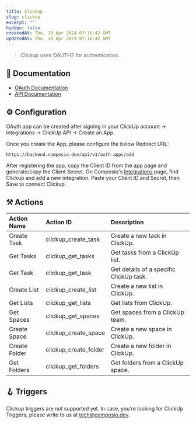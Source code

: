 ```yaml
---
title: Clickup
slug: clickup
excerpt: ""
hidden: false
createdAt: Thu, 18 Apr 2024 07:16:42 GMT
updatedAt: Thu, 18 Apr 2024 07:16:42 GMT
--- 
```

> Clickup uses OAUTH2 for authentication.
## 📔 Documentation

- [OAuth Documentation](https://clickup.com/api/developer-portal/authentication/#oauth-flow)
- [API Documentation](https://clickup.com/api/)

## ⚙️ Configuration

<Tip>OAuth app can be created after signing in your ClickUp account -> Integrations -> ClickUp API -> Create an App.</Tip>

Once you create the App, please configure the below Redirect URL:


```
https://backend.composio.dev/api/v1/auth-apps/add
```

After registering the app, copy the Client ID from the app page and generate/copy the Client Secret. On Composio's [Integrations](https://app.composio.dev/apps) page, find Clickup and add a new integration. Paste your Client ID and Secret, then Save to connect Clickup.


## ⚒️ Actions


| Action Name            | Action ID                   | Description                                       |
| :--------------------- | :-------------------------- | :------------------------------------------------ |
| Create Task | clickup_create_task | Create a new task in ClickUp. |
| Get Tasks | clickup_get_tasks | Get tasks from a ClickUp list. |
| Get Task | clickup_get_task | Get details of a specific ClickUp task. |
| Create List | clickup_create_list | Create a new list in ClickUp. |
| Get Lists | clickup_get_lists | Get lists from ClickUp. |
| Get Spaces | clickup_get_spaces | Get spaces from a ClickUp team. |
| Create Space | clickup_create_space | Create a new space in ClickUp. |
| Create Folder | clickup_create_folder | Create a new folder in ClickUp. |
| Get Folders | clickup_get_folders | Get folders from a ClickUp space. |

## 🪝 Triggers

Clickup triggers are not supported yet. In case, you’re looking for ClickUp Triggers, please write to us at tech@composio.dev.

